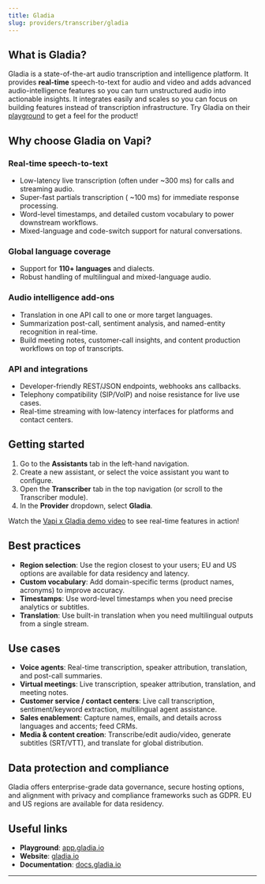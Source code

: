 ```yaml
---
title: Gladia  
slug: providers/transcriber/gladia  
---
```


## What is Gladia?  
Gladia is a state-of-the-art audio transcription and intelligence platform. It provides **real-time** speech-to-text for audio and video and adds advanced audio-intelligence features so you can turn unstructured audio into actionable insights. It integrates easily and scales so you can focus on building features instead of transcription infrastructure.
<Tip>Try Gladia on their [playground](https://app.gladia.io/?utm_source=vapi) to get a feel for the product!</Tip>

## Why choose Gladia on Vapi?  

### Real-time speech-to-text  
- Low-latency live transcription (often under ~300 ms) for calls and streaming audio.
- Super-fast partials transcription ( ~100 ms) for immediate response processing.
- Word-level timestamps, and detailed custom vocabulary to power downstream workflows.  
- Mixed-language and code-switch support for natural conversations.

### Global language coverage  
- Support for **110+ languages** and dialects.  
- Robust handling of multilingual and mixed-language audio.

### Audio intelligence add-ons  
- Translation in one API call to one or more target languages.  
- Summarization post-call, sentiment analysis, and named-entity recognition in real-time.  
- Build meeting notes, customer-call insights, and content production workflows on top of transcripts.

### API and integrations  
- Developer-friendly REST/JSON endpoints, webhooks ans callbacks.  
- Telephony compatibility (SIP/VoIP) and noise resistance for live use cases.
- Real-time streaming with low-latency interfaces for platforms and contact centers.

## Getting started  

1. Go to the **Assistants** tab in the left-hand navigation.  
2. Create a new assistant, or select the voice assistant you want to configure.  
3. Open the **Transcriber** tab in the top navigation (or scroll to the Transcriber module).  
4. In the **Provider** dropdown, select **Gladia**.

<Tip>Watch the [Vapi x Gladia demo video](https://youtu.be/7EoYnMOHR5A?si=dIDTTXw2L--DY-QY) to see real-time features in action!</Tip>

## Best practices  

- **Region selection**: Use the region closest to your users; EU and US options are available for data residency and latency.  
- **Custom vocabulary**: Add domain-specific terms (product names, acronyms) to improve accuracy.  
- **Timestamps**: Use word-level timestamps when you need precise analytics or subtitles.  
- **Translation**: Use built-in translation when you need multilingual outputs from a single stream.

## Use cases  

- **Voice agents**: Real-time transcription, speaker attribution, translation, and post-call summaries.  
- **Virtual meetings**: Live transcription, speaker attribution, translation, and meeting notes.  
- **Customer service / contact centers**: Live call transcription, sentiment/keyword extraction, multilingual agent assistance.  
- **Sales enablement**: Capture names, emails, and details across languages and accents; feed CRMs.  
- **Media & content creation**: Transcribe/edit audio/video, generate subtitles (SRT/VTT), and translate for global distribution.  

## Data protection and compliance  

Gladia offers enterprise-grade data governance, secure hosting options, and alignment with privacy and compliance frameworks such as GDPR. EU and US regions are available for data residency.

## Useful links
- **Playground**: [app.gladia.io](https://app.gladia.io/?utm_source=vapi)
- **Website**: [gladia.io](https://gladia.io/?utm_source=vapi)
- **Documentation**: [docs.gladia.io](https://docs.gladia.io/?utm_source=vapi)

---